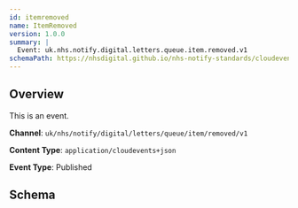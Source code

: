 ```yaml
---
id: itemremoved
name: ItemRemoved
version: 1.0.0
summary: |
  Event: uk.nhs.notify.digital.letters.queue.item.removed.v1
schemaPath: https://nhsdigital.github.io/nhs-notify-standards/cloudevents/nhs-notify-example-event.schema.json
---
```


## Overview

This is an event.

**Channel**: `uk/nhs/notify/digital/letters/queue/item/removed/v1`

**Content Type**: `application/cloudevents+json`

**Event Type**: Published

## Schema
